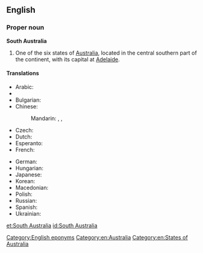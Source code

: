 {{wikipedia}}
==English==

===Proper noun===
'''South Australia'''

# One of the six states of [[Australia]], located in the central southern part of the continent, with its capital at [[Adelaide]].

====Translations====
{{trans-top|state of Australia}}
* Arabic: {{t|ar|جنوب أستراليا|f|tr=junuub 'ustraalia|sc=Arab}}
* {{trreq|Armenian}}
* Bulgarian: {{t|bg|Южна Австралия|f|tr=Júžna Avstrálija|sc=Cyrl}}
* Chinese:
*: Mandarin: {{t|zh|南澳大利亞|sc=Hani}}, {{t|zh|南澳大利亚|tr=Nán Àodàlìyà|sc=Hani}}, {{t|zh|南澳洲|tr=Nán Àozhōu|sc=Hani}}
* Czech: {{t|cs|Jižní Austrálie|f}}
* Dutch: {{t+|nl|Zuid-Australië}}
* Esperanto: {{t|eo|Suda Aŭstralio}}
* French: {{t|fr|Australie-Méridionale|f}}
{{trans-mid}}
* German: {{t|de|South Australia|n}}
* Hungarian: {{t|hu|Dél-Ausztrália}}
* Japanese: {{t|ja|南オーストラリア|tr=Minami Ōsutoraria|sc=Jpan}}
* Korean: {{t|ko|사우스 오스트 레일 리아|tr=Sauseu Oseuteureillia|sc=Kore}}
* Macedonian: {{t|mk|Јужна Австралија|f|tr=Júžna Avstrálija}}
* Polish: {{t|pl|Australia Południowa|f}}
* Russian: {{t|ru|Южная Австралия|f|tr=Júžnaja Avstrálija}}
* Spanish: {{t|es|Australia Meridional|f}}
* Ukrainian: {{t|uk|Південна Австралія|f|tr=Pivdénna Avstrálija|sc=Cyrl}}
{{trans-bottom}}

[[Category:English eponyms]]
[[Category:en:Australia]]
[[Category:en:States of Australia]]

[[et:South Australia]]
[[id:South Australia]]